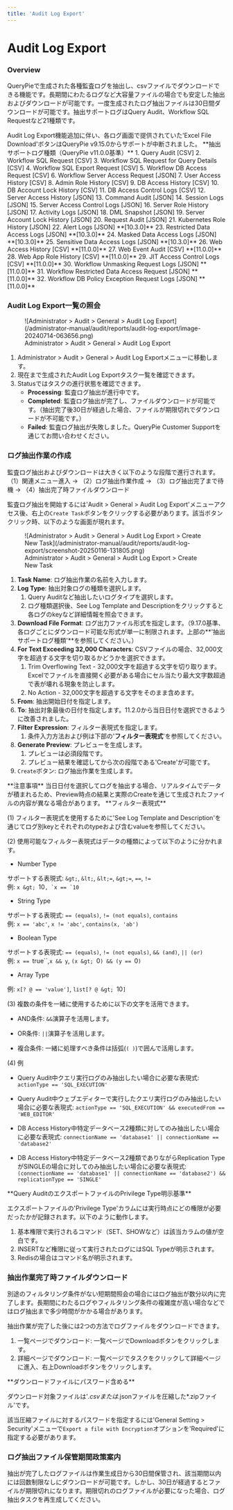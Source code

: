 ```yaml
---
title: 'Audit Log Export'
---
```



# Audit Log Export

### Overview

QueryPieで生成された各種監査ログを抽出し、csvファイルでダウンロードできる機能です。長期間にわたるログなど大容量ファイルの場合でも安定した抽出およびダウンロードが可能です。一度生成されたログ抽出ファイルは30日間ダウンロードが可能です。抽出サポートログはQuery Audit、Workflow SQL Requestなど21種類です。

<Callout type="important">
Audit Log Export機能追加に伴い、各ログ画面で提供されていた'Excel File Download'ボタンはQueryPie v9.15.0からサポートが中断されました。
</Callout>

<Callout type="important">
**抽出サポートログ種類（QueryPie v11.0.0基準）**
1. Query Audit [CSV]
2. Workflow SQL Request [CSV]
3. Workflow SQL Request for Query Details [CSV]
4. Workflow SQL Export Request [CSV]
5. Workflow DB Access Request [CSV]
6. Workflow Server Access Request [JSON]
7. User Access History [CSV]
8. Admin Role History [CSV]
9. DB Access History [CSV]
10. DB Account Lock History [CSV]
11. DB Access Control Logs [CSV]
12. Server Access History [JSON]
13. Command Audit [JSON]
14. Session Logs [JSON]
15. Server Access Control Logs [JSON]
16. Server Role History [JSON]
17. Activity Logs [JSON]
18. DML Snapshot [JSON]
19. Server Account Lock History [JSON]
20. Request Audit [JSON]
21. Kubernetes Role History [JSON]
22. Alert Logs [JSON] **[10.3.0]**
23. Restricted Data Access Logs [JSON] **[10.3.0]**
24. Masked Data Access Logs [JSON] **[10.3.0]**
25. Sensitive Data Access Logs [JSON] **[10.3.0]**
26. Web Access History [CSV] **[11.0.0]**
27. Web Event Audit [CSV] **[11.0.0]**
28. Web App Role History [CSV] **[11.0.0]**
29. JIT Access Control Logs [CSV] **[11.0.0]**
30. Workflow Unmasking Request Logs [JSON] **[11.0.0]**
31. Workflow Restricted Data Access Request [JSON] **[11.0.0]**
32. Workflow DB Policy Exception Request Logs [JSON] **[11.0.0]**
</Callout>


### Audit Log Export一覧の照会

<figure data-layout="center" data-align="center">
![Administrator &gt; Audit &gt; General &gt; Audit Log Export](/administrator-manual/audit/reports/audit-log-export/image-20240714-063656.png)
<figcaption>
Administrator &gt; Audit &gt; General &gt; Audit Log Export
</figcaption>
</figure>

1. Administrator &gt; Audit &gt; General &gt; Audit Log Exportメニューに移動します。
2. 現在まで生成されたAudit Log Exportタスク一覧を確認できます。
3. Statusではタスクの進行状態を確認できます。
   * **Processing**: 監査ログ抽出が進行中です。
   * **Completed**: 監査ログ抽出が完了し、ファイルダウンロードが可能です。（抽出完了後30日が経過した場合、ファイルが期限切れでダウンロードが不可能です。）
   * **Failed**: 監査ログ抽出が失敗しました。QueryPie Customer Supportを通じてお問い合わせください。

### ログ抽出作業の作成

監査ログ抽出およびダウンロードは大きく以下のような段階で進行されます。（1）関連メニュー進入 → （2）ログ抽出作業作成 → （3）ログ抽出完了まで待機 → （4）抽出完了時ファイルダウンロード

監査ログ抽出を開始するには'Audit &gt; General &gt; Audit Log Export'メニューアクセス後、右上の`Create Task`ボタンをクリックする必要があります。該当ボタンクリック時、以下のような画面が現れます。

<figure data-layout="center" data-align="center">
![Administrator &gt; Audit &gt; General &gt; Audit Log Export &gt; Create New Task](/administrator-manual/audit/reports/audit-log-export/screenshot-20250116-131805.png)
<figcaption>
Administrator &gt; Audit &gt; General &gt; Audit Log Export &gt; Create New Task
</figcaption>
</figure>

1. **Task Name**: ログ抽出作業の名前を入力します。
2. **Log Type**: 抽出対象ログの種類を選択します。
   1. Query Auditなど抽出したいログタイプを選択します。
   2. ログ種類選択後、See Log Template and Descriptionをクリックすると各ログのkeyなど詳細情報を照会できます。
3. **Download File Format**: ログ出力ファイル形式を指定します。（9.17.0基準、各ログごとにダウンロード可能な形式が単一に制限されます。上部の**'抽出サポートログ種類'**を参照してください。）
4. **For Text Exceeding 32,000 Characters**: CSVファイルの場合、32,000文字を超過する文字を切り取るかどうかを選択できます。
   1. Trim Overflowing Text - 32,000文字を超過する文字を切り取ります。Excelでファイルを直接開く必要がある場合にセル当たり最大文字数超過で表が壊れる現象を防止します。
   2. No Action - 32,000文字を超過する文字をそのまま含めます。
5. **From**: 抽出開始日付を指定します。
6. **To**: 抽出対象最後の日付を指定します。11.2.0から当日日付を選択できるように改善されました。
7. **Filter Expression**: フィルター表現式を指定します。
   1. 条件入力方法および例は下部の'**フィルター表現式**'を参照してください。
8. **Generate Preview**: プレビューを生成します。
   1. プレビューは必須段階です。
   2. プレビュー結果を確認してから次の段階である'Create'が可能です。
9. `Create`ボタン: ログ抽出作業を生成します。

<Callout type="info">
**注意事項**
当日日付を選択してログを抽出する場合、リアルタイムでデータが積まれるため、Preview時点の結果と実際のCreateを通じて生成されたファイルの内容が異なる場合があります。
</Callout>

<Callout type="important">
**フィルター表現式**

(1) フィルター表現式を使用するために'See Log Template and Description'を通じてログ別keyとそれぞれのtypeおよび含むvalueを参照してください。<br/>

(2) 使用可能なフィルター表現式はデータの種類によって以下のように分かれます。

- Number Type

サポートする表現式: `&gt;`, `&lt;`, `&lt;=`, `&gt;=`, `==`, `!=`<br/>例: `x &gt; `10``, `x == `10``

- String Type

サポートする表現式: `== (equals)`, `!= (not equals)`, `contains`<br/>例: `x == 'abc'`, `x != 'abc'`, `contains(x, 'ab')`

- Boolean Type

サポートする表現式: `== (equals)`, `!= (not equals)`, `&& (and)`, `|| (or)`<br/>例: `x == `true``,`x && y`, `(x &gt; `0`) && (y == `0`)`

- Array Type

例: `x[? @ == 'value']`, `list[? @ &gt; `10`]`


(3) 複数の条件を一緒に使用するために以下の文字を活用できます。

- AND条件: `&&`演算子を活用します。

- OR条件: `||`演算子を活用します。

- 複合条件: 一緒に処理すべき条件は括弧(`( )`)で囲んで活用します。


(4) 例

- Query Audit中クエリ実行ログのみ抽出したい場合に必要な表現式: `actionType == 'SQL_EXECUTION'`

- Query Audit中ウェブエディターで実行したクエリ実行ログのみ抽出したい場合に必要な表現式: `actionType == 'SQL_EXECUTION' && executedFrom == 'WEB_EDITOR'`

- DB Access History中特定データベース2種類に対してのみ抽出したい場合に必要な表現式: `connectionName == 'database1' || connectionName == 'database2'`

- DB Access History中特定データベース2種類でありながらReplication TypeがSINGLEの場合に対してのみ抽出したい場合に必要な表現式: `(connectionName == 'database1' || connectionName == 'database2') && replicationType == 'SINGLE'`
</Callout>


<Callout type="important">
**Query AuditのエクスポートファイルのPrivilege Type明示基準**

エクスポートファイルの'Privilege Type'カラムには実行時点にどの権限が必要だったかが記録されます。以下のように動作します。

1. 基本権限で実行されるコマンド（SET、SHOWなど）は該当カラムの値が空白です。
2. INSERTなど権限に従って実行されたログにはSQL Typeが明示されます。
3. Redisの場合はコマンド名が明示されます。
</Callout>


### 抽出作業完了時ファイルダウンロード

別途のフィルタリング条件がない短期間照会の場合にはログ抽出が数分以内に完了します。長期間にわたるログやフィルタリング条件の複雑度が高い場合などではログ抽出まで多少時間がかかる場合があります。

抽出作業が完了した後には2つの方法でログファイルをダウンロードできます。

1. 一覧ページでダウンロード: 一覧ページでDownloadボタンをクリックします。
2. 詳細ページでダウンロード: 一覧ページでタスクをクリックして詳細ページに進入、右上Downloadボタンをクリックします。

<Callout type="important">
**ダウンロードファイルにパスワード含める**

ダウンロード対象ファイルは'*.csvまたは*.jsonファイルを圧縮した*.zipファイル'です。

該当圧縮ファイルに対するパスワードを指定するには'General Setting &gt; Security'メニューで`Export a file with Encryption`オプションを'Required'に指定する必要があります。
</Callout>


### ログ抽出ファイル保管期間政策案内

抽出が完了したログファイルは作業生成日から30日間保管され、該当期間以内には回数制限なしにダウンロードが可能です。しかし、30日が経過するとファイルが期限切れになります。期限切れのログファイルが必要になった場合、ログ抽出タスクを再生成してください。
